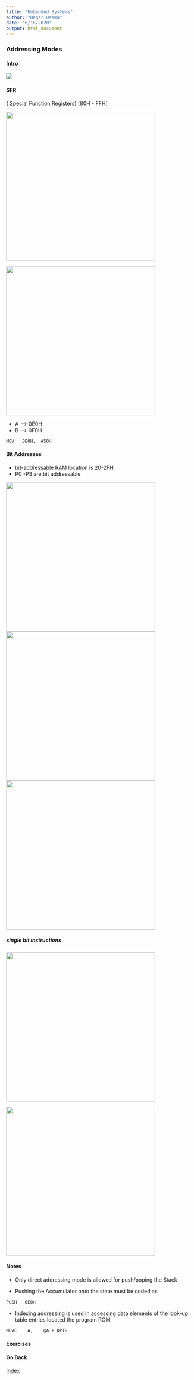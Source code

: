 ```yaml
---
title: "Embedded Systems"
author: "Hagar Usama"
date: "6/18/2020"
output: html_document
---
```


### Addressing Modes {.tabset}

#### Intro

<img src="images/Addressing Modes_detailed.jpg">

#### SFR
 
( Special Function Registers) [80H - FFH]


<img src="images/SFR1.png" width="400" height="400">

<img src="images/SFR2.png" width="400" height="400">


* A --> 0E0H
* B --> 0F0H

```Assembly
MOV   0E0H,  #50H
```


#### Bit Addresses
* bit-addressable RAM location is 20-2FH
* P0 -P3 are bit addressable

<!-- ![bit-address1][24] -->

<img src="images/bit-addressable.png" width="400" height="400">
<img src="images/i-o port addresses1.png" width="400" height="400">
<img src="images/i-o port addresses2.png" width="400" height="400">

##### single bit instructions

<img src="images/single-bit inst.png" width="400" height="400">

<img src="i-o port addresses2.png" width="400" height="400">

#### Notes

* Only direct addressing mode is allowed for push/poping the Stack

* Pushing the Accumulator onto the state must be coded as
```Assembly
PUSH   0E0H
```
* Indexing addressing is used in accessing data elements of the look-up table entries located the program ROM
```Assembly
MOVC    A,    @A + DPTR
```

#### Exercises
#### Go Back

<a href="../index.html">Index</a>

##

